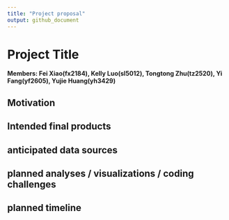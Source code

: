 ```yaml
---
title: "Project proposal"
output: github_document
---
```


# Project Title
**Members: Fei Xiao(fx2184), Kelly Luo(sl5012), Tongtong Zhu(tz2520), Yi Fang(yf2605), Yujie Huang(yh3429)**

## Motivation

## Intended final products

## anticipated data sources

## planned analyses / visualizations / coding challenges

## planned timeline